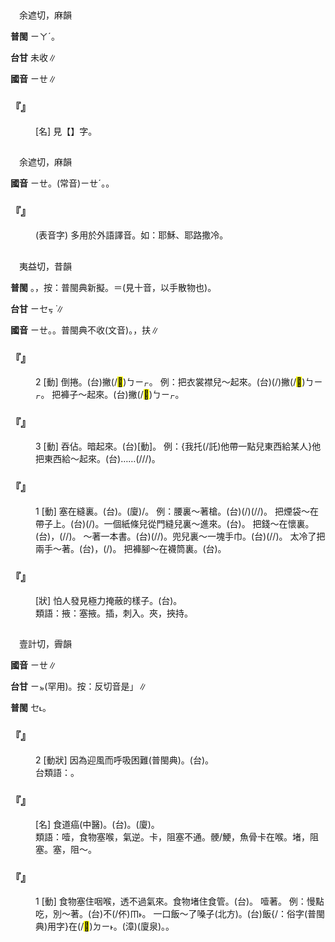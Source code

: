 
=={{ruby|<mark>&#xf99ba;</mark>|ㄧㄝ}}==

　余遮切，麻韻

'''普閩''' <rt>ㄧㄚˊ</rt>。

'''台甘''' 未收∥

'''國音''' <rt>ㄧㄝ</rt>∥

    

==='''『{{ruby|伽|ㄑㄧㄝˊ}}{{ruby|<mark>&#xf99ba;</mark>|ㄧㄝ}}{{ruby|琴|ㄑㄧㄣˊ}}』'''===
: [名] 見【{{ruby|伽|ㄑㄧㄝˊ}}】字。
    

=={{ruby|耶|ㄧㄝ}}==

　余遮切，麻韻

'''國音''' <rt>ㄧㄝ</rt>。(常音)<rt>ㄧㄝˊ</rt>。{{ruby|→|ㄧㄝ}}。

    

==='''『{{ruby|耶|ㄧㄝ}}』'''===
: (表音字) 多用於外語譯音。如：耶穌、耶路撒冷。
    

=={{ruby|掖|ㄧㄝ}}==

　夷益切，昔韻

'''普閩''' {{ruby|(文)|ㄧㆤㆶ ͘}}。{{ruby|(白)|ㄧㄚ˫}}，按：普閩典新擬。{{ruby|掖|ㄧㄚ˫}}{{ruby|種|ㄐㄧㄥ˪}}{{ruby|子|ㄐㄧˋ}}＝{{ruby|<mark>&#xffc6e;</mark>|ㄧㄚ˫}}(見十音，以手散物也)。

'''台甘''' <rt>ㄧㆤㆶ ͘</rt>∥

'''國音''' <rt>ㄧㄝ</rt>。{{ruby|(文)|ㄧˋ}}。普閩典不收(文音)。{{ruby|(語)|ㄧㄝˋ}}，扶{{ruby|～|ㄧㄝˋ}}∥

    

==='''『{{ruby|掖|ㄧㄝ}}』'''===
:2  [動] 倒捲。(台)撇(/<mark>&#xf8e48;</mark>)<rt>ㄅㄧㆷ</rt>。 例：把衣裳襟兒～起來。(台){{ruby|胸|ㄏㄧㄥ}}{{ruby|前|ㄐㄧㄥˊ/ㄐㄧㄢˊ}}{{ruby|領|ㄋㄧㄚˋ}}(/{{ruby|襟|ㄎㄧㆬ}})撇(/<mark>&#xf8e48;</mark>)<rt>ㄅㄧㆷ</rt>{{ruby|起|·ㄎㄧˋ}}{{ruby|來|·ㄌㄞˊ}}。 把褲子～起來。(台){{ruby|褲|ㄎㆦ˪}}{{ruby|骹|ㄎㄚ}}撇(/<mark>&#xf8e48;</mark>)<rt>ㄅㄧㆷ</rt>{{ruby|起|·ㄎㄧˋ}}{{ruby|來|·ㄌㄞˊ}}。
    

==='''『{{ruby|掖|ㄧㄝ}}』'''===
:3  [動] 吞佔。暗起來。(台){{ruby|暗|ㆰ˪}}{{ruby|去|ㄎㄧ˪}}[動]。 例：{我托(/託)他帶一點兒東西給某人}他把東西給～起來。(台)……{{ruby|伊|ㄧ}}{{ruby|將|ㄐㄧㆲ}}{{{ruby|我|ㆣㄨㄚˋ}}托(/託)<rt>ㄊㆦㆶ</rt>{{ruby|伊|ㄧ}}{{ruby|丌|ㆤ}}}{{ruby|物|ㄇㄧㆷ ͘/ㄇㆭㆷ ͘}}{{ruby|件|ㄍㄧㆩ˫}}{{ruby|暗|ㆰ˪}}{{ruby|去|ㄎㄧ˪}}(/{{ruby|食|ㄐㄧㄚㆷ ͘}}{{ruby|去|ㄎㄧ˪}}/{{ruby|吞|ㄊㄨㄣ}}/{{ruby|吞|ㄊㄨㄣ}}{{ruby|佔|ㄐㄧㆰ˪}}){{ruby|去|ㄎㄧ˪}}。
    

==='''『{{ruby|掖|ㄧㄝ}}』'''===
:1  [動] 塞在縫裏。(台){{ruby|塞|ㄙㆤㆷ/ㄒㄧㄚㆴ}}。(廈){{ruby|揳|ㄒㄧㄚㆵ}}/{{ruby|櫼|ㄐㆪ}}。  例：腰裏～著槍。(台){{ruby|腰|ㄧㄜ}}(/{{ruby|褲|ㄎㆦ˪}}{{ruby|頭|ㄊㄠˊ}}){{ruby|塞|ㄙㆤㆷ/ㄒㄧㄚㆴ}}(/{{ruby|插|ㄘㄚㆷ}}/{{ruby|抸|ㄗㄚㆷ}}){{ruby|一|ㄐㄧㆵ ͘}}{{ruby|枝|ㄍㄧ}}{{ruby|銃|ㄑㄧㄥ˪}}。 把煙袋～在帶子上。(台){{ruby|褲|ㄎㆦ˪}}{{ruby|帶|ㄉㄨㄚ˪}}{{ruby|塞|ㄙㆤㆷ/ㄒㄧㄚㆴ}}(/{{ruby|插|ㄘㄚㆷ/ㄗㄚˋ}}){{ruby|煙|ㄏㄨㄣ}}{{ruby|吹|ㄘㄨㆤ/ㄘㆤ}}。一個紙條兒從門縫兒裏～進來。(台){{ruby|一|ㄐㄧㆵ ͘}}{{ruby|塊|ㄉㆤ˪}}{{ruby|紙|ㄗㄨㄚˋ}}{{ruby|條|ㄉㄧㄠˊ}}{{ruby|仔|ㄚ}}{{ruby|塞|ㄙㆤㆷ}}{{ruby|對|ㄉㄨㄧ˪}}{{ruby|門|ㄇㆭˊ}}{{ruby|縫|ㄆㄤ˫}}{{ruby|入|ㆢㄧㆴ ͘/ㄌㄧㆴ}}{{ruby|來|·ㄌㄞˊ}}。 把錢～在懷裏。(台){{ruby|錢|ㄐㆪˊ}}，{{ruby|塞|ㄙㆤㆷ/ㄒㄧㄚㆴ}}(/{{ruby|懷|ㄍㄨㄧˊ}}/{{ruby|夾|ㄍㄧㄚㆴ}}){{ruby|<mark>&#xffa4f;</mark>|ㄉㄧㆰˋ}}{{ruby|胸|ㄏㄧㄥ}}{{ruby|襟|ㄎㄧㆬ}}{{ruby|內|ㄌㄞ˫}}。 ～著一本書。(台){{ruby|胳|ㄍㄨㆤㆷ/ㄍㄜㆷ}}{{ruby|下|ㆤ˫}}{{ruby|塞|ㄒㄧㄚㆴ}}(/{{ruby|夾|ㄍㄧㄚㆴ}}/{{ruby|抸|ㄗㄚㆷ}}){{ruby|一|ㄐㄧㆵ ͘}}{{ruby|本|ㄅㄨㄣˋ}}{{ruby|冊|ㄘㆤㆷ/ㄑㄧㆤㆶ}}。兜兒裏～一塊手巾。(台){{ruby|<mark>&#xfa07b;</mark>|ㄌㄚㆶ}}{{ruby|袋|ㄉㆤ˫}}{{ruby|仔|ㄚ}}{{ruby|內|ㄌㄞ˫}}{{ruby|塞|ㄙㆤㆷ/ㄒㄧㄚㆴ}}(/{{ruby|插|ㄘㄚㆷ}}/{{ruby|抸|ㄗㄚㆷ}}){{ruby|一|ㄐㄧㆵ ͘}}{{ruby|條|ㄉㄧㄠˊ}}{{ruby|手|ㄑㄧㄨˋ}}{{ruby|巾|ㄍㄨㄣ/ㄍㄧㄣ}}。 太冷了把兩手～著。(台){{ruby|誠|ㄐㄧㆩˊ}}{{ruby|寒|ㄍㄨㆩˊ}}，{{ruby|一|ㄐㄧㆵ ͘}}{{ruby|雙|ㄙㄤ/ㄒㄧㄤ}}{{ruby|手|ㄑㄧㄨˋ}}{{ruby|塞|ㄙㆤㆷ/ㄒㄧㄚㆴ}}(/{{ruby|插|ㄘㄚㆷ}}){{ruby|<mark>&#xffa4f;</mark>|ㄉㄧㆰˋ}}{{ruby|褲|ㄎㆦ˪}}{{ruby|頭|ㄊㄠˊ}}。 把褲腳～在襪筒裏。(台){{ruby|褲|ㄎㆦ˪}}{{ruby|腳|ㄎㄚ}}{{ruby|塞|ㄙㆤㆷ/ㄒㄧㄚㆴ}}{{ruby|<mark>&#xffa4f;</mark>|ㄉㄧㆰˋ}}{{ruby|襪|ㆠㆤㆷ ͘/ㆠㄨㆤㆷ ͘}}{{ruby|筒|ㄉㄤˊ}}{{ruby|內|ㄌㄞ˫}}。
:
    

==='''『{{ruby|掖|ㄧㄝ}}{{ruby|掖|ㄧㄝ}}{{ruby|蓋|ㄍㄞˋ}}{{ruby|蓋|ㄍㄞˋ}}』'''===
: [狀] 怕人發見極力掩蔽的樣子。(台){{ruby|掩|ㆭ}}{{ruby|掩|ㆭ}}{{ruby|匊|ㄧㄚㆴ}}{{ruby|匊|ㄧㄚㆴ}}。
:類語：掖：塞掖。插，刺入。夾，挾持。
:
    

=={{ruby|噎|ㄧㄝ}}==

　壹計切，霽韻

'''國音''' <rt>ㄧㄝ</rt>∥

'''台甘''' <rt>ㄧㆵ</rt>(罕用)。按：反切音是{{ruby|「|ㆤ˪}}」∥

'''普閩''' <rt>ㆤ˪</rt>。

    

==='''『{{ruby|噎|ㄧㄝ}}』'''===
:2  [動狀] 因為迎風而呼吸困難(普閩典)。(台){{ruby|喢|ㄙㆩㆷ}}{{ruby|風|ㄏㄨㄤ/ㄏㆲ}}{{ruby|<mark>&#xffa45;</mark>|ㆠㆤ˫/ㆠㄨㆤ˫}}{{ruby|喘|ㄘㄨㄢˋ}}{{ruby|氣|ㄎㄨㄧ˪}}。
:台類語：{{ruby|嗾|ㄗㄚㆶ ͘}}。
:
    

==='''『{{ruby|噎|ㄧㄝ}}{{ruby|嗝|ㄍㄜˊ}}』'''===
: [名] 食道癌(中醫)。(台){{ruby|喉|ㄠˊ}}{{ruby|癌|ㆣㆰˊ}}。(廈){{ruby|膈|ㄍㆤㆷ}}{{ruby|食|ㄒㄧㆵ ͘}}。
:類語：噎，食物塞喉，氣逆。卡，阻塞不通。骾/鯁，魚骨卡在喉。堵，阻塞。塞，阻～。
:
    

==='''『{{ruby|噎|ㄧㄝ}}』'''===
:1  [動] 食物塞住咽喉，透不過氣來。食物堵住食管。(台){{ruby|食|ㄒㄧㆵ ͘}}{{ruby|物|ㆠㄨㆵ ͘}}{{ruby|塞|ㄊㄚㆵ}}{{ruby|站|ㄉㆰ˪/ㄉㄧㆰ˪}}{{ruby|嚨|ㄌㄚˊ}}{{ruby|喉|ㄠˊ}}{{ruby|<mark>&#xffa45;</mark>|ㆠㆤ˫/ㆠㄨㆤ˫}}{{ruby|喘|ㄘㄨㄢˋ}}{{ruby|氣|ㄎㄨㄧ˪}}。 噎著。 例：慢點吃，別～著。(台){{ruby|寬|ㄎㄨㆩ}}{{ruby|寬|ㄎㄨㆩ}}{{ruby|仔|ㄚ}}{{ruby|食|ㄐㄧㄚㆷ ͘}}不(/伓)<rt>ㆬ˫</rt>{{ruby|通|ㄊㄤ}}{{ruby|去|·ㄎㄧ˪}}{{ruby|哽|ㄍㆪˋ/ㄍㆥˋ}}{{ruby|著|ㄉㄧㄜㆷ ͘}}。 一口飯～了嗓子(北方)。(台){{ruby|一|ㄐㄧㆵ ͘}}{{ruby|嘴|ㄘㄨㄧ˪}}飯{/{{ruby|<mark>&#xffad1;</mark>|ㄅㆭ˫}}：俗字(普閩典)用字}{{ruby|椵|ㄎㆤˊ}}在(/<mark>&#xf9853;</mark>)<rt>ㄉㄧ˫</rt>{{ruby|頷|ㆰ˫}}{{ruby|<mark>&#xffacf;</mark>|ㄍㄨㄣˋ}}。{{ruby|骾|ㄍㆥˋ}}(漳){{ruby|/|ㄍㆪˋ}}(廈泉){{ruby|著|ㄉㄧㄜㆷ ͘}}。{{ruby|骾|ㄍㆥˋ/ㄍㆪˋ}}{{ruby|<mark>&#xf91a9;</mark>|ㄍㄨㄧ}}。
    
